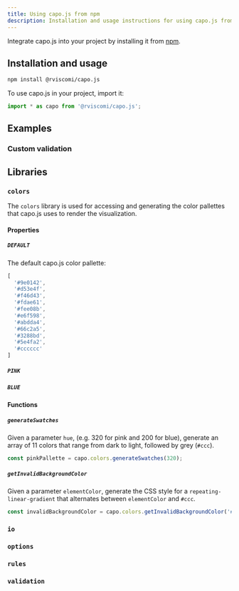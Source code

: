 ```yaml
---
title: Using capo.js from npm
description: Installation and usage instructions for using capo.js from npm
---
```


Integrate capo.js into your project by installing it from [npm](https://www.npmjs.com/package/@rviscomi/capo.js).

## Installation and usage

```sh
npm install @rviscomi/capo.js
```

To use capo.js in your project, import it:

```js
import * as capo from '@rviscomi/capo.js';
```

## Examples

### Custom validation

## Libraries

### `colors`

The `colors` library is used for accessing and generating the color pallettes that capo.js uses to render the visualization.

#### Properties

##### `DEFAULT`

The default capo.js color pallette:

```js
[
  '#9e0142',
  '#d53e4f',
  '#f46d43',
  '#fdae61',
  '#fee08b',
  '#e6f598',
  '#abdda4',
  '#66c2a5',
  '#3288bd',
  '#5e4fa2',
  '#cccccc'
]
```

##### `PINK`

##### `BLUE`

#### Functions

##### `generateSwatches`

Given a parameter `hue`, (e.g. 320 for pink and 200 for blue), generate an array of 11 colors that range from dark to light, followed by grey (`#ccc`).

```js
const pinkPallette = capo.colors.generateSwatches(320);
```

##### `getInvalidBackgroundColor`

Given a parameter `elementColor`, generate the CSS style for a `repeating-linear-gradient` that alternates between `elementColor` and `#ccc`.

```js
const invalidBackgroundColor = capo.colors.getInvalidBackgroundColor('#9e0142');
```

### `io`

### `options`

### `rules`

### `validation`
